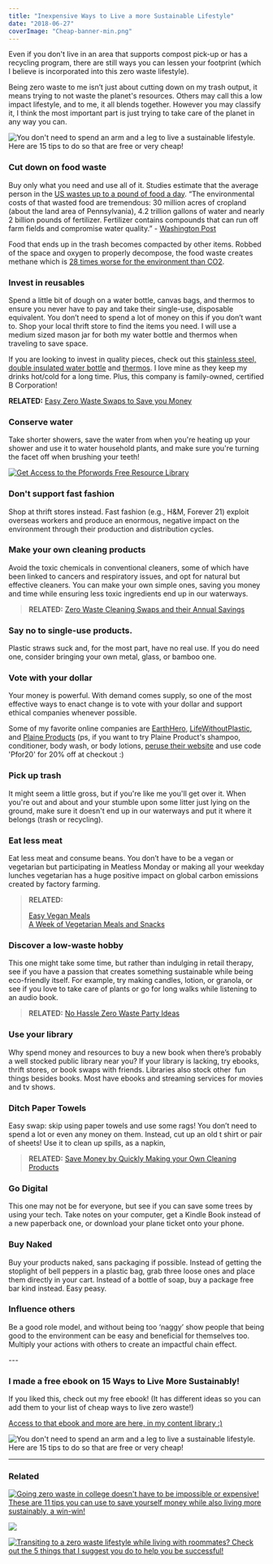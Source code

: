 ```yaml
---
title: "Inexpensive Ways to Live a more Sustainable Lifestyle"
date: "2018-06-27"
coverImage: "Cheap-banner-min.png"
---
```


Even if you don't live in an area that supports compost pick-up or has a recycling program, there are still ways you can lessen your footprint (which I believe is incorporated into this zero waste lifestyle).

Being zero waste to me isn’t just about cutting down on my trash output, it means trying to not waste the planet's resources. Others may call this a low impact lifestyle, and to me, it all blends together. However you may classify it, I think the most important part is just trying to take care of the planet in any way you can.

![You don't need to spend an arm and a leg to live a sustainable lifestyle. Here are 15 tips to do so that are free or very cheap!](images/Cheap-banner-min-1024x690.png)

### Cut down on food waste

Buy only what you need and use all of it. Studies estimate that the average person in the [US wastes up to a pound of food a day](https://www.washingtonpost.com/news/energy-environment/wp/2018/04/18/americans-waste-about-a-quarter-of-the-food-they-buy-and-the-environmental-consequences-are-staggering/?noredirect=on&utm_term=.84be5a4cec28). “The environmental costs of that wasted food are tremendous: 30 million acres of cropland (about the land area of Pennsylvania), 4.2 trillion gallons of water and nearly 2 billion pounds of fertilizer. Fertilizer contains compounds that can run off farm fields and compromise water quality.” - [Washington Post](https://www.washingtonpost.com/news/energy-environment/wp/2018/04/18/americans-waste-about-a-quarter-of-the-food-they-buy-and-the-environmental-consequences-are-staggering/?noredirect=on&utm_term=.84be5a4cec28)

Food that ends up in the trash becomes compacted by other items. Robbed of the space and oxygen to properly decompose, the food waste creates methane which is [28 times worse for the environment than CO2](https://ensia.com/features/methane-landfills/).

### Invest in reusables

Spend a little bit of dough on a water bottle, canvas bags, and thermos to ensure you never have to pay and take their single-use, disposable equivalent. You don’t need to spend a lot of money on this if you don’t want to. Shop your local thrift store to find the items you need. I will use a medium sized mason jar for both my water bottle and thermos when traveling to save space.

If you are looking to invest in quality pieces, check out this [stainless steel, double insulated water bottle](https://www.amazon.com/gp/product/B007GCNXGI/ref=as_li_tl?ie=UTF8&camp=1789&creative=9325&creativeASIN=B007GCNXGI&linkCode=as2&tag=pforwords-20&linkId=fc852aec571bfacd79c6286fcd899f59) and [therm](https://pforwords.com/thermos)[os](https://www.amazon.com/gp/product/B00SA2WWN8/ref=as_li_tl?ie=UTF8&tag=pforwords-20&camp=1789&creative=9325&linkCode=as2&creativeASIN=B00SA2WWN8&linkId=5a19b3949d1255ea5d373832384c8e2f). I love mine as they keep my drinks hot/cold for a long time. Plus, this company is family-owned, certified B Corporation!

**RELATED:** [Easy Zero Waste Swaps to Save you Money](https://pforwords.com/easy-zero-waste-swaps/)

### Conserve water

Take shorter showers, save the water from when you're heating up your shower and use it to water household plants, and make sure you're turning the facet off when brushing your teeth!

[![Get Access to the Pforwords Free Resource Library](images/FREE-RESOURCE-LIBRARY-min.png)](https://mailchi.mp/be227f5f5cdc/freeresources)

### Don't support fast fashion

Shop at thrift stores instead. Fast fashion (e.g., H&M, Forever 21) exploit overseas workers and produce an enormous, negative impact on the environment through their production and distribution cycles.

### Make your own cleaning products

Avoid the toxic chemicals in conventional cleaners, some of which have been linked to cancers and respiratory issues, and opt for natural but effective cleaners. You can make your own simple ones, saving you money and time while ensuring less toxic ingredients end up in our waterways.

> **RELATED:** [Zero Waste Cleaning Swaps and their Annual Savings](https://pforwords.com/zero-waste-cleaning-swaps/)

### Say no to single-use products.

Plastic straws suck and, for the most part, have no real use. If you do need one, consider bringing your own metal, glass, or bamboo one.

### Vote with your dollar

Your money is powerful. With demand comes supply, so one of the most effective ways to enact change is to vote with your dollar and support ethical companies whenever possible.

Some of my favorite online companies are [EarthHero](https://earthhero.com/?ref=pforwords), [LifeWithoutPlastic](https://lifewithoutplastic.com/?aff=468), and [Plaine Products](https://www.plaineproducts.com/ref/taylorapfromer/https://www.plaineproducts.com/ref/taylorapfromer/) (ps, if you want to try Plaine Product's shampoo, conditioner, body wash, or body lotions, [peruse their website](https://www.plaineproducts.com/ref/taylorapfromer/) and use code 'Pfor20' for 20% off at checkout :)

### Pick up trash

It might seem a little gross, but if you're like me you'll get over it. When you're out and about and your stumble upon some litter just lying on the ground, make sure it doesn't end up in our waterways and put it where it belongs (trash or recycling). 

### Eat less meat 

Eat less meat and consume beans. You don’t have to be a vegan or vegetarian but participating in Meatless Monday or making all your weekday lunches vegetarian has a huge positive impact on global carbon emissions created by factory farming. 

> **RELATED:**
> 
> [Easy Vegan Meals](https://pforwords.com/12-zero-waste-easy-vegan-recipes-meal-prep/)  
> [A Week of Vegetarian Meals and Snacks](https://pforwords.com/best-lunch-containers-for-a-week-of-zero-waste-lunches/)

### Discover a low-waste hobby

This one might take some time, but rather than indulging in retail therapy, see if you have a passion that creates something sustainable while being eco-friendly itself. For example, try making candles, lotion, or granola, or see if you love to take care of plants or go for long walks while listening to an audio book.

> **RELATED:** [No Hassle Zero Waste Party Ideas](https://pforwords.com/zero-waste-party-ideas/)

### Use your library

Why spend money and resources to buy a new book when there’s probably a well stocked public library near you? If your library is lacking, try ebooks, thrift stores, or book swaps with friends. Libraries also stock other  fun things besides books. Most have ebooks and streaming services for movies and tv shows.

### Ditch Paper Towels

Easy swap: skip using paper towels and use some rags! You don’t need to spend a lot or even any money on them. Instead, cut up an old t shirt or pair of sheets! Use it to clean up spills, as a napkin,

> **RELATED:** [Save Money by Quickly Making your Own Cleaning Products](https://pforwords.com/zero-waste-cleaning-swaps/)

### Go Digital

This one may not be for everyone, but see if you can save some trees by using your tech. Take notes on your computer, get a Kindle Book instead of a new paperback one, or download your plane ticket onto your phone.

### Buy Naked

Buy your products naked, sans packaging if possible. Instead of getting the stoplight of bell peppers in a plastic bag, grab three loose ones and place them directly in your cart. Instead of a bottle of soap, buy a package free bar kind instead. Easy peasy.

### Influence others

Be a good role model, and without being too ‘naggy’ show people that being good to the environment can be easy and beneficial for themselves too. Multiply your actions with others to create an impactful chain effect.

\---

### I made a free ebook on 15 Ways to Live More Sustainably!

If you liked this, check out my free ebook! (It has different ideas so you can add them to your list of cheap ways to live zero waste!)

[Access to that ebook and more are here, in my content library :)](https://mailchi.mp/be227f5f5cdc/freeresources)

![You don't need to spend an arm and a leg to live a sustainable lifestyle. Here are 15 tips to do so that are free or very cheap!](images/15-Cheap-Ways-to-Live-More-Sustainably-min-667x1024.jpg)

* * *

### Related

[![Going zero waste in college doesn't have to be impossible or expensive! These are 11 tips you can use to save yourself money while also living more sustainably, a win-win!](images/college-pin-min-684x1024.png)](https://pforwords.com/11-tips-to-be-zero-waste-in-college-while-on-budget)

[![](images/grocery-shopping-pin-min-684x1024.png)](https://pforwords.com/guide-to-grocery-shop-zero-waste-style/)

[![Transiting to a zero waste lifestyle while living with roommates? Check out the 5 things that I suggest you do to help you be successful!](images/Roommates-1-min-684x1024.png)](https://pforwords.com/11-tips-to-be-zero-waste-in-college-while-on-budget/)
